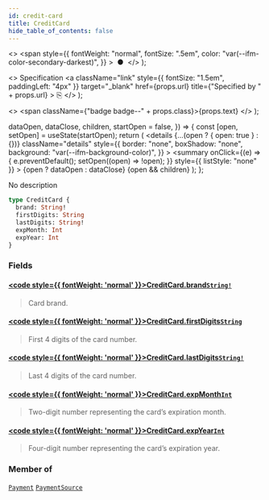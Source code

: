 ```yaml
---
id: credit-card
title: CreditCard
hide_table_of_contents: false
---
```


  <>
    <span
      style={{
        fontWeight: "normal",
        fontSize: ".5em",
        color: "var(--ifm-color-secondary-darkest)",
      }}
    >
      &nbsp;●&nbsp;
    </span>
  </>
);

  <>
    Specification
    <a
      className="link"
      style={{ fontSize: "1.5em", paddingLeft: "4px" }}
      target="\_blank"
      href={props.url}
      title={"Specified by " + props.url}
    >
      ⎘
    </a>
  </>
);

  <>
    <span className={"badge badge--" + props.class}>{props.text}</span>
  </>
);


  dataOpen,
  dataClose,
  children,
  startOpen = false,
}) => {
  const [open, setOpen] = useState(startOpen);
  return (
    <details
      {...(open ? { open: true } : {})}
      className="details"
      style={{
        border: "none",
        boxShadow: "none",
        background: "var(--ifm-background-color)",
      }}
    >
      <summary
        onClick={(e) => {
          e.preventDefault();
          setOpen((open) => !open);
        }}
        style={{ listStyle: "none" }}
      >
        {open ? dataOpen : dataClose}
      </summary>
      {open && children}
    </details>
  );
};

No description

```graphql
type CreditCard {
  brand: String!
  firstDigits: String
  lastDigits: String!
  expMonth: Int
  expYear: Int
}
```

### Fields

#### [<code style={{ fontWeight: 'normal' }}>CreditCard.<b>brand</b></code>](#)<Bullet />[`String!`](../../../api-reference/miscellaneous/scalars/string) <Badge class="secondary" text="non-null"/> <Badge class="secondary" text="scalar"/>

> Card brand.

#### [<code style={{ fontWeight: 'normal' }}>CreditCard.<b>firstDigits</b></code>](#)<Bullet />[`String`](../../../api-reference/miscellaneous/scalars/string) <Badge class="secondary" text="scalar"/>

> First 4 digits of the card number.

#### [<code style={{ fontWeight: 'normal' }}>CreditCard.<b>lastDigits</b></code>](#)<Bullet />[`String!`](../../../api-reference/miscellaneous/scalars/string) <Badge class="secondary" text="non-null"/> <Badge class="secondary" text="scalar"/>

> Last 4 digits of the card number.

#### [<code style={{ fontWeight: 'normal' }}>CreditCard.<b>expMonth</b></code>](#)<Bullet />[`Int`](../../../api-reference/miscellaneous/scalars/int) <Badge class="secondary" text="scalar"/>

> Two-digit number representing the card’s expiration month.

#### [<code style={{ fontWeight: 'normal' }}>CreditCard.<b>expYear</b></code>](#)<Bullet />[`Int`](../../../api-reference/miscellaneous/scalars/int) <Badge class="secondary" text="scalar"/>

> Four-digit number representing the card’s expiration year.

### Member of

[`Payment`](../../../api-reference/payments/objects/payment) <Badge class="secondary" text="object"/><Bullet />[`PaymentSource`](../../../api-reference/payments/objects/payment-source) <Badge class="secondary" text="object"/>
